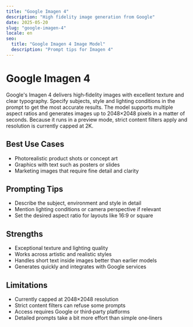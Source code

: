 ```yaml
---
title: "Google Imagen 4"
description: "High fidelity image generation from Google"
date: 2025-05-20
slug: "google-imagen-4"
locale: en
seo:
  title: "Google Imagen 4 Image Model"
  description: "Prompt tips for Imagen 4"
---
```


# Google Imagen 4

Google's Imagen 4 delivers high‑fidelity images with excellent texture and clear
typography. Specify subjects, style and lighting conditions in the prompt to get
the most accurate results. The model supports multiple aspect ratios and
generates images up to 2048×2048 pixels in a matter of seconds. Because it runs
in a preview mode, strict content filters apply and resolution is currently
capped at 2K.

## Best Use Cases

- Photorealistic product shots or concept art
- Graphics with text such as posters or slides
- Marketing images that require fine detail and clarity

## Prompting Tips

- Describe the subject, environment and style in detail
- Mention lighting conditions or camera perspective if relevant
- Set the desired aspect ratio for layouts like 16:9 or square

## Strengths

- Exceptional texture and lighting quality
- Works across artistic and realistic styles
- Handles short text inside images better than earlier models
- Generates quickly and integrates with Google services

## Limitations

- Currently capped at 2048×2048 resolution
- Strict content filters can refuse some prompts
- Access requires Google or third‑party platforms
- Detailed prompts take a bit more effort than simple one‑liners

